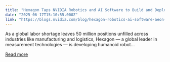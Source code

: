 ```yaml
---
title: "Hexagon Taps NVIDIA Robotics and AI Software to Build and Deploy AEON, a New Humanoid"
date: "2025-06-17T15:10:55.000Z"
link: "https://blogs.nvidia.com/blog/hexagon-robotics-ai-software-aeon-humanoid/"
---
```


As a global labor shortage leaves 50 million positions unfilled across industries like manufacturing and logistics, Hexagon — a global leader in measurement technologies — is developing humanoid robot...

[Read more](https://blogs.nvidia.com/blog/hexagon-robotics-ai-software-aeon-humanoid/)
